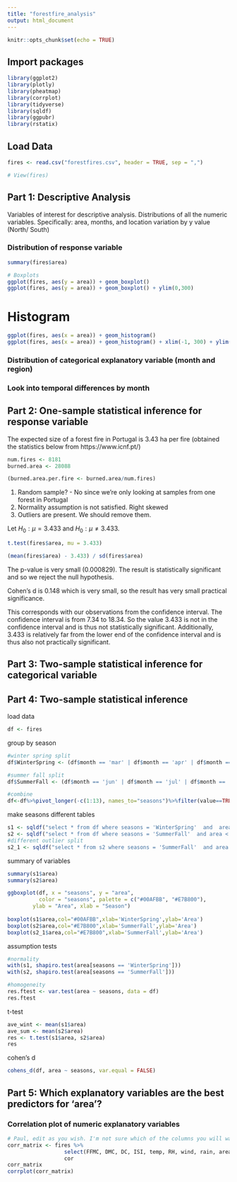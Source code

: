 ```yaml
---
title: "forestfire_analysis"
output: html_document
---
```


```r
knitr::opts_chunk$set(echo = TRUE)
```

## Import packages
```r
library(ggplot2)
library(plotly)
library(pheatmap)
library(corrplot)
library(tidyverse)
library(sqldf)
library(ggpubr)
library(rstatix)
```

## Load Data
```r
fires <- read.csv("forestfires.csv", header = TRUE, sep = ",")

# View(fires)
```

## Part 1: Descriptive Analysis

Variables of interest for descriptive analysis. 
Distributions of all the numeric variables. 
Specifically: area, months, and location variation by y value (North/ South)

### Distribution of response variable
```r
summary(fires$area)
```

```r
# Boxplots
ggplot(fires, aes(y = area)) + geom_boxplot()
ggplot(fires, aes(y = area)) + geom_boxplot() + ylim(0,300)
```

# Histogram
```r
ggplot(fires, aes(x = area)) + geom_histogram()
ggplot(fires, aes(x = area)) + geom_histogram() + xlim(-1, 300) + ylim(0, 100)

```
### Distribution of categorical explanatory variable (month and region)

### Look into temporal differences by month

## Part 2: One-sample statistical inference for response variable 

The expected size of a forest fire in Portugal is 3.43 ha per fire (obtained the statistics below from https://www.icnf.pt/)
```r
num.fires <- 8181
burned.area <- 28088

(burned.area.per.fire <- burned.area/num.fires)
```

1. Random sample? - No since we're only looking at samples from one forest in Portugal
2. Normality assumption is not satisfied. Right skewed
3. Outliers are present. We should remove them. 

Let $H_0: \mu = 3.433$ and $H_0: \mu \neq 3.433$.

```r
t.test(fires$area, mu = 3.433)

(mean(fires$area) - 3.433) / sd(fires$area)
```
The p-value is very small (0.000829). The result is statistically significant and so we reject the null hypothesis.   

Cohen's d is 0.148 which is very small, so the result has very small practical significance. 

This corresponds with our observations from the confidence interval. The confidence interval is from 7.34 to 18.34. So the value 3.433 is not in the confidence interval and is thus not statistically significant. Additionally, 3.433 is relatively far from the lower end of the confidence interval and is thus also not practically significant. 

## Part 3: Two-sample statistical inference for categorical variable 

## Part 4: Two-sample statistical inference

load data
```r
df <- fires
```



group by season
```r
#winter spring split
df$WinterSpring <- (df$month == 'mar' | df$month == 'apr' | df$month == 'may' | df$month == 'dec' | df$month == 'jan' | df$month == 'feb' )

#summer fall split
df$SummerFall <- (df$month == 'jun' | df$month == 'jul' | df$month == 'aug' | df$month == 'sep' | df$month == 'oct' | df$month == 'nov' )

#combine
df<-df%>%pivot_longer(-c(1:13), names_to="seasons")%>%filter(value==TRUE)%>%select(-value)

```


make seasons different tables
```r
s1 <- sqldf("select * from df where seasons = 'WinterSpring'  and  area < 50")
s2 <- sqldf("select * from df where seasons = 'SummerFall'  and area < 400")
#different outlier split
s2_1 <- sqldf("select * from s2 where seasons = 'SummerFall'  and area < 125")
```

summary of variables
```r
summary(s1$area)
summary(s2$area)

ggboxplot(df, x = "seasons", y = "area", 
          color = "seasons", palette = c("#00AFBB", "#E7B800"),
        ylab = "Area", xlab = "Season")
        
boxplot(s1$area,col="#00AFBB",xlab='WinterSpring',ylab='Area')
boxplot(s2$area,col="#E7B800",xlab='SummerFall',ylab='Area')
boxplot(s2_1$area,col="#E7B800",xlab='SummerFall',ylab='Area')
```

assumption tests
```r
#normality
with(s1, shapiro.test(area[seasons == 'WinterSpring']))
with(s2, shapiro.test(area[seasons == 'SummerFall']))

#homogeneity
res.ftest <- var.test(area ~ seasons, data = df)
res.ftest

```


t-test
```r
ave_wint <- mean(s1$area)
ave_sum <- mean(s2$area)
res <- t.test(s1$area, s2$area)
res
```
cohen's d 
```r
cohens_d(df, area ~ seasons, var.equal = FALSE)
```


## Part 5: Which explanatory variables are the best predictors for 'area'?
### Correlation plot of numeric explanatory variables

```r
# Paul, edit as you wish. I'm not sure which of the columns you will want to obtain correlations for in the 'select' statement. 
corr_matrix <- fires %>%
                  select(FFMC, DMC, DC, ISI, temp, RH, wind, rain, area) %>%
                  cor
corr_matrix
corrplot(corr_matrix)
```

